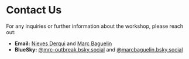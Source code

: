 # Contact Us {.unnumbered}

For any inquiries or further information about the workshop, please reach out:

- **Email:** [Nieves Derqui](mailto:n.derqui-fernandez@imperial.ac.uk) and [Marc Baguelin](mailto:m.baguelin@imperial.ac.uk)
- **BlueSky:** [@mrc-outbreak.bsky.social](https://bsky.app/profile/mrc-outbreak.bsky.social) and [@marcbaguelin.bsky.social](https://bsky.app/profile/marcbaguelin.bsky.social)
